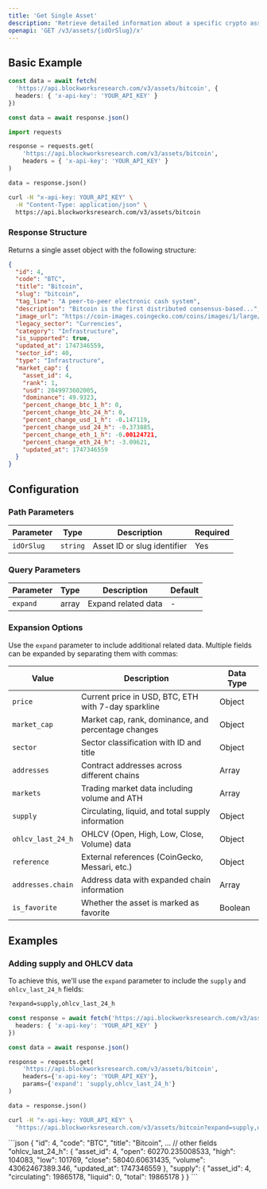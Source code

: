 ```yaml
---
title: 'Get Single Asset'
description: 'Retrieve detailed information about a specific crypto asset'
openapi: 'GET /v3/assets/{idOrSlug}/x'
---
```



<Endpoint method="GET" path="/v3/assets/{idOrSlug}" />

## Basic Example

<CodeGroup>

```typescript TypeScript
const data = await fetch(
  'https://api.blockworksresearch.com/v3/assets/bitcoin', {
  headers: { 'x-api-key': 'YOUR_API_KEY' }
})

const data = await response.json()
```

```python Python
import requests

response = requests.get(
    'https://api.blockworksresearch.com/v3/assets/bitcoin',
    headers = { 'x-api-key': 'YOUR_API_KEY' }
)

data = response.json()
```

```bash cURL
curl -H "x-api-key: YOUR_API_KEY" \
  -H "Content-Type: application/json" \
  https://api.blockworksresearch.com/v3/assets/bitcoin
```

</CodeGroup>

### Response Structure

Returns a single asset object with the following structure:

```json
{
  "id": 4,
  "code": "BTC",
  "title": "Bitcoin",
  "slug": "bitcoin",
  "tag_line": "A peer-to-peer electronic cash system",
  "description": "Bitcoin is the first distributed consensus-based...",
  "image_url": "https://coin-images.coingecko.com/coins/images/1/large/bitcoin.png?1696501400",
  "legacy_sector": "Currencies",
  "category": "Infrastructure",
  "is_supported": true,
  "updated_at": 1747346559,
  "sector_id": 40,
  "type": "Infrastructure",
  "market_cap": {
    "asset_id": 4,
    "rank": 1,
    "usd": 2049973602005,
    "dominance": 49.9323,
    "percent_change_btc_1_h": 0,
    "percent_change_btc_24_h": 0,
    "percent_change_usd_1_h": -0.147119,
    "percent_change_usd_24_h": -0.373885,
    "percent_change_eth_1_h": -0.00124721,
    "percent_change_eth_24_h": -3.09621,
    "updated_at": 1747346559
  }
}
```

## Configuration

### Path Parameters

| Parameter | Type | Description | Required |
|-----------|------|-------------|----------|
| `idOrSlug` | `string` | Asset ID or slug identifier | Yes |

### Query Parameters

| Parameter | Type | Description | Default |
|-----------|------|-------------|---------|
| `expand` | array | Expand related data | - |

### Expansion Options

Use the `expand` parameter to include additional related data. Multiple fields can be expanded by separating them with commas:

| Value | Description | Data Type |
|-------|-------------|-----------|
| `price` | Current price in USD, BTC, ETH with 7-day sparkline | Object |
| `market_cap` | Market cap, rank, dominance, and percentage changes | Object |
| `sector` | Sector classification with ID and title | Object |
| `addresses` | Contract addresses across different chains | Array |
| `markets` | Trading market data including volume and ATH | Array |
| `supply` | Circulating, liquid, and total supply information | Object |
| `ohlcv_last_24_h` | OHLCV (Open, High, Low, Close, Volume) data | Object |
| `reference` | External references (CoinGecko, Messari, etc.) | Object |
| `addresses.chain` | Address data with expanded chain information | Array |
| `is_favorite` | Whether the asset is marked as favorite | Boolean |

## Examples

### Adding supply and OHLCV data
To achieve this, we'll use the `expand` parameter to include the `supply` and `ohlcv_last_24_h` fields:

```bash
?expand=supply,ohlcv_last_24_h
```

<CodeGroup>

```typescript TypeScript
const response = await fetch('https://api.blockworksresearch.com/v3/assets/bitcoin?expand=supply,ohlcv_last_24_h', {
  headers: { 'x-api-key': 'YOUR_API_KEY' }
})

const data = await response.json()
```

```python Python
response = requests.get(
    'https://api.blockworksresearch.com/v3/assets/bitcoin',
    headers={'x-api-key': 'YOUR_API_KEY'},
    params={'expand': 'supply,ohlcv_last_24_h'}
)

data = response.json()
```

```bash cURL
curl -H "x-api-key: YOUR_API_KEY" \
  "https://api.blockworksresearch.com/v3/assets/bitcoin?expand=supply,ohlcv_last_24_h"
```

</CodeGroup>

<Accordion title="Response">
```json
{
  "id": 4,
  "code": "BTC",
  "title": "Bitcoin",
  ... // other fields
  "ohlcv_last_24_h": {
    "asset_id": 4,
    "open": 60270.235008533,
    "high": 104083,
    "low": 101769,
    "close": 58040.60631435,
    "volume": 43062467389.346,
    "updated_at": 1747346559
  },
  "supply": {
    "asset_id": 4,
    "circulating": 19865178,
    "liquid": 0,
    "total": 19865178
  }
}
```
</Accordion>